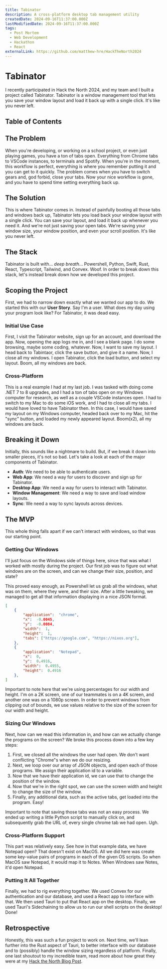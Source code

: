 ```yaml
---
title: Tabinator
description: A cross-platform desktop tab management utility
createdDate: 2024-09-16T11:37:00.000Z
lastModifiedDate: 2024-09-16T11:37:00.000Z
tags:
  - Post Mortem
  - Web Development
  - Hackathon
  - React
externalLink: https://github.com/matthew-hre/HackTheNorth2024
---
```

# Tabinator

I recently participated in Hack the North 2024, and my team and I built a project called Tabinator. Tabinator is a window management tool that lets you save your window layout and load it back up with a single click. It's like you never left.

## Table of Contents

## The Problem

When you're developing, or working on a school project, or even just playing games, you have a ton of tabs open. Everything from Chrome tabs to VSCode instances, to terminals and Spotify. When you're in the moment, this workflow is perfect, everything is where you remember putting it and you can get to it quickly. The problem comes when you have to switch gears and, god forbid, close your tabs. Now your nice workflow is gone, and you have to spend time setting everything back up.

## The Solution

This is where Tabinator comes in. Instead of painfully booting all those tabs and windows back up, Tabinator lets you load back your window layout with a single click. You can save your layout, and load it back up whenever you need it. And we're not just saving your open tabs. We're saving your window size, your window position, and even your scroll position. It's like you never left.

## The Stack

Tabinator is built with... *deep breath*... Powershell, Python, Swift, Rust, React, Typescript, Tailwind, and Convex. Woof. In order to break down this stack, let's instead break down how we developed this project.

## Scoping the Project

First, we had to narrow down exactly what we wanted our app to do. We started this with our **User Story**. Say I'm a user. What does my day using your program look like? For Tabinator, it was dead easy.

### Initial Use Case

First, I visit the Tabinator website, sign up for an account, and download the app. Now, opening the app logs me in, and I see a blank page. I do some browsing, maybe some coding, whatever. Now, I want to save my layout. I head back to Tabintaor, click the save button, and give it a name. Now, I close all my windows. I open Tabinator, click the load button, and select my layout. Boom, all my windows are back.

### Cross-Platform

This is a real example I had at my last job. I was tasked with doing come .NET 7 to 8 upgrades, and I had a ton of tabs open on my Windows computer for research, as well as a couple VSCode instances open. I had to switch to my Mac to do some iOS work, and I had to close all my tabs. I would have loved to have Tabinator then. In this case, I would have saved my layout on my Windows computer, headed back over to my Mac, hit the "sync" button, and loaded my newly appeared layout. Boom(x2), all my windows are back.

## Breaking it Down

Initially, this sounds like a nightmare to build. But, if we break it down into smaller pieces, it's not so bad. Let's take a look at each of the major components of Tabinator.

* **Auth**: We need to be able to authenticate users.
* **Web App**: We need a way for users to discover and sign up for Tabinator.
* **Desktop App**: We need a way for users to interact with Tabinator.
* **Window Management**: We need a way to save and load window layouts.
* **Sync**: We need a way to sync layouts across devices.

## The MVP

This whole thing falls apart if we can't interact with windows, so that was our starting point.

### Getting Our Windows

I'll just focus on the Windows side of things here, since that was what I worked with mostly during the project. Our first job was to figure out what windows are on the screen, and can we change their size, position, and state?

This proved easy enough, as Powershell let us grab all the windows, what was on them, where they were, and their size. After a little tweaking, we managed to get all that information displaying in a nice JSON format.

```json
[
    {
        "application":  "chrome",
        "x":  -0.0045,
        "y":  -0.0084,
        "width":  1,
        "height":  1,
        "tabs": ["https://google.com", "https://nixos.org"],
    },
    {
        "application":  "Notepad",
        "x":  0,
        "y":  0.4916,
        "width":  0.4955,
        "height":  0.4916
    },
]
```

Important to note here that we're using percentages for our width and height. I'm on a 2K screen, one of our teammates is on a 4K screen, and another one was on a 1080p screen. In order to prevent windows from clipping out of bounds, we use values relative to the size of the screen for our width and height.

### Sizing Our Windows

Next, how can we read this information in, and how can we actually change the programs on the screen? We broke this process down into a few key steps:

1. First, we closed all the windows the user had open. We don't want conflicting "Chrome"s when we do our resizing.
2. Next, we loop over our array of JSON objects, and open each of those programs. We assign their application id to a variable.
3. Now that we have their application id, we can use that to change the position of the window.
4. Now that we're in the right spot, we can use the screen width and height to change the size of the window.
5. Finally, any additional data, such as the active tabs, get loaded into the program. Easy!

Important to note that saving those tabs was not an easy process. We ended up writing a little Python script to manually click on, and subsequently grab the URL of, every single chrome tab we had open. Ugh.

### Cross-Platform Support

This part was relatively easy. See how in that example data, we have Notepad open? That doesn't exist on MacOS. All we did here was create some key-value pairs of programs in each of the given OS scripts. So when MacOS saw Notepad, it would map it to Notes. When Windows saw Notes, it'd open Notepad.

### Putting It All Together

Finally, we had to rig everything together. We used Convex for our authentication and our database, and used a React app to interface with that. We then used Tauri to put that React app on the desktop. Finally, we used Tauri's Sidechaining to allow us to run our shell scripts on the desktop! Done!

## Retrospective

Honestly, this was such a fun project to work on. Next time, we'll lean further into the Rust aspect of Tauri, to better interface with our database and to (possibly) handle the window sizing regardless of platform. Finally, one last shoutout to my incredible team, read more about how great they were at my [Hack the North Blog Post](https://matthew-hre.com/blog/hack-the-north-2024).&#x20;

